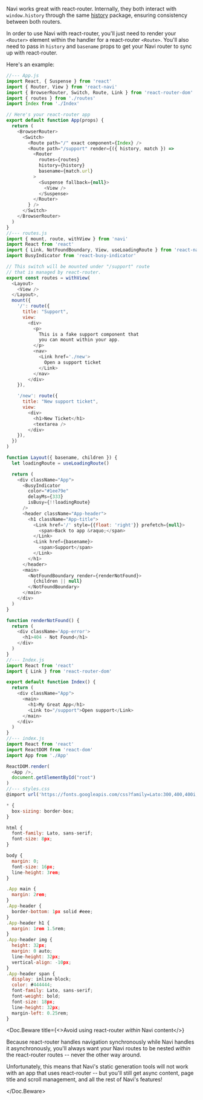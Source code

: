 
Navi works great with react-router. Internally, they both interact with `window.history` through the same [history](https://www.npmjs.com/package/history) package, ensuring consistency between both routers.

In order to use Navi with react-router, you'll just need to render your `<Router>` element within the handler for a react-router `<Route>`. You'll also need to pass in `history` and `basename` props to get your Navi router to sync up with react-router.

Here's an example:

```js
//--- App.js
import React, { Suspense } from 'react'
import { Router, View } from 'react-navi'
import { BrowserRouter, Switch, Route, Link } from 'react-router-dom'
import { routes } from './routes'
import Index from './Index'

// Here's your react-router app
export default function App(props) {
  return (
    <BrowserRouter>
      <Switch>
        <Route path="/" exact component={Index} />
        <Route path="/support" render={({ history, match }) =>
          <Router 
            routes={routes}
            history={history}
            basename={match.url}
          >
            <Suspense fallback={null}>
              <View />
            </Suspense>
          </Router>
        } />
      </Switch>
    </BrowserRouter>
  )
}
//--- routes.js
import { mount, route, withView } from 'navi'
import React from 'react'
import { Link, NotFoundBoundary, View, useLoadingRoute } from 'react-navi'
import BusyIndicator from 'react-busy-indicator'

// This switch will be mounted under "/support" route
// that is managed by react-router.
export const routes = withView(
  <Layout>
    <View />
  </Layout>,
  mount({
    '/': route({
      title: "Support",
      view:
        <div>
          <p>
            This is a fake support component that 
            you can mount within your app.
          </p>
          <nav>
            <Link href='./new'>
              Open a support ticket
            </Link>
          </nav>
        </div>
    }),

    '/new': route({
      title: "New support ticket",
      view:
        <div>
          <h1>New Ticket</h1>
          <textarea />
        </div>
    }),
  })
)

function Layout({ basename, children }) {
  let loadingRoute = useLoadingRoute()

  return (
    <div className="App">
      <BusyIndicator
        color="#1ee79e"
        delayMs={333}
        isBusy={!!loadingRoute}
      />
      <header className="App-header">
        <h1 className="App-title">
          <Link href='/' style={{float: 'right'}} prefetch={null}>
            <span>Back to app &raquo;</span>
          </Link>
          <Link href={basename}>
            <span>Support</span>
          </Link>
        </h1>
      </header>
      <main>
        <NotFoundBoundary render={renderNotFound}>
          {children || null}
        </NotFoundBoundary>
      </main>
    </div>
  )
}

function renderNotFound() {
  return (
    <div className='App-error'>
      <h1>404 - Not Found</h1>
    </div>
  )
}
//--- Index.js
import React from 'react'
import { Link } from 'react-router-dom'

export default function Index() {
  return (
    <div className="App">
      <main>
        <h1>My Great App</h1>
        <Link to="/support">Open support</Link>
      </main>
    </div>
  )
}    
//--- index.js
import React from 'react'
import ReactDOM from 'react-dom'
import App from './App'

ReactDOM.render(
  <App />,
  document.getElementById("root")
)
//--- styles.css
@import url('https://fonts.googleapis.com/css?family=Lato:300,400,400i,700,900|Inconsolata:400,700');

* {
  box-sizing: border-box;
}

html {
  font-family: Lato, sans-serif;
  font-size: 8px;
}

body {
  margin: 0;
  font-size: 16px;
  line-height: 3rem;
}

.App main {
  margin: 2rem;
}
.App-header {
  border-bottom: 1px solid #eee;
}
.App-header h1 {
  margin: 1rem 1.5rem;
}
.App-header img {
  height: 32px;
  margin: 0 auto;
  line-height: 32px;
  vertical-align: -10px;
}
.App-header span {
  display: inline-block;
  color: #444444;
  font-family: Lato, sans-serif;
  font-weight: bold;
  font-size: 18px;
  line-height: 32px;
  margin-left: 0.25rem;
}
```

<Doc.Beware
  title={<>Avoid using react-router <em>within</em> Navi content</>}
>

Because react-router handles navigation synchronously while Navi handles it asynchronously, you'll always want your Navi routes to be nested *within* the react-router routes -- never the other way around.

Unfortunately, this means that Navi's static generation tools will not work with an app that uses react-router -- but you'll still get async content, page title and scroll management, and all the rest of Navi's features!

</Doc.Beware>